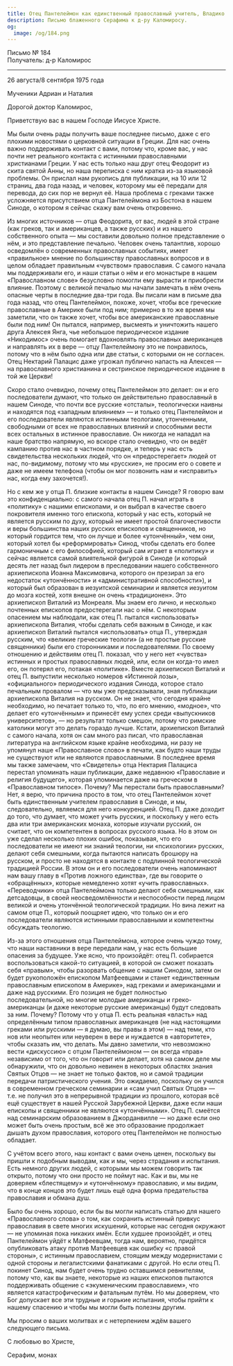 ```yaml
---
title: Отец Пантелеймон как единственный православный учитель, Владико Виталий, «чувство» православия
description: Письмо блаженного Серафима к д-ру Каломиросу.
og:
  image: /og/184.png
---
```


<div style={{textAlign:'right', fontFamily:'monospace'}}>Письмо № 184</div>
<div style={{textAlign:'left', fontFamily:'monospace'}}>Получатель: д-р Каломирос</div>

---

26 августа/8 сентября 1975 года

Мученики Адриан и Наталия

Дорогой доктор Каломирос,

Приветствую вас в нашем Господе Иисусе Христе.

Мы были очень рады получить ваше последнее письмо, даже с его плохими новостями о церковной ситуации в Греции. Для нас очень важно поддерживать контакт с вами, потому что, кроме вас, у нас почти нет реального контакта с истинными православными христианами Греции. У нас есть только наш друг отец Феодорит из скита святой Анны, но наша переписка с ним кратка из-за языковой проблемы. Он прислал нам рукопись для публикации, на 10 или 12 страниц, два года назад, и человек, которому мы её передали для перевода, до сих пор не вернул её. Наша проблема с греками также усложняется присутствием отца Пантелеймона из Бостона в нашем Синоде, о котором я сейчас скажу вам очень откровенно.

Из многих источников — отца Феодорита, от вас, людей в этой стране (как греков, так и американцев, а также русских) и из нашего собственного опыта — мы составили довольно полное представление о нём, и это представление печально. Человек очень талантлив, хорошо осведомлён о современных православных событиях, имеет «правильное» мнение по большинству православных вопросов и в целом обладает правильным «чувством» православия. С самого начала мы поддерживали его, и наши статьи о нём и его монастыре в нашем «Православном слове» безусловно помогли ему вырасти и приобрести влияние. Поэтому с великой печалью мы начали замечать в нём очень опасные черты в последние два-три года. Вы писали нам в письме два года назад, что отец Пантелеймон, похоже, хочет, чтобы все греческие православные в Америке были под ним; примерно в то же время мы заметили, что он также хочет, чтобы все американские православные были под ним! Он пытался, например, высмеять и уничтожить нашего друга Алексея Янга, чье небольшое периодическое издание «Никодимос» очень помогает вдохновлять православных американцев и направлять их в вере — отцу Пантелеймону это не понравилось, потому что в нём было одна или две статьи, с которыми он не согласен. Отец Нектарий Палацис даже угрожал публично напасть на Алексея — на православного христианина и сестринское периодическое издание в той же Церкви!

Скоро стало очевидно, почему отец Пантелеймон это делает: он и его последователи думают, что только он действительно православный в нашем Синоде, что почти все русские «отсталы», теологически наивны и находятся под «западным влиянием» — и только отец Пантелеймон и его последователи являются истинными теологами, утонченными, свободными от всех не православных влияний и способными вести всех остальных в истинное православие. Он никогда не нападал на наше братство напрямую, но вскоре стало очевидно, что он ведёт кампанию против нас в частном порядке, и теперь у нас есть свидетельства нескольких людей, что он «предостерегает» людей от нас, по-видимому, потому что мы «русские», не просим его о совете и даже не имеем телефона (чтобы он мог позвонить нам и «исправить» нас, когда ему захочется!).

Но с кем же у отца П. близкие контакты в нашем Синоде? Я говорю вам это конфиденциально: с самого начала отец П. начал играть в «политику» с нашими епископами, и он выбрал в качестве своего покровителя именно того епископа, который у нас есть, который не является русским по духу, который не имеет простой благочестивости и веры большинства наших русских епископов и священников, но который гордится тем, что он лучше и более «утончённый», чем они, который хотел бы «реформировать» Синод, чтобы сделать его более гармоничным с его философией, который сам играет в «политику» и сейчас является самой влиятельной фигурой в Синоде (и который десять лет назад был лидером в преследовании нашего собственного архиепископа Иоанна Максимовича, которого он презирал за его недостаток «утончённости» и «административной способности»), и который был образован в иезуитской семинарии и является иезуитом до мозга костей, хотя внешне он очень «традиционен». Это архиепископ Виталий из Монреаля. Мы знаем его лично, и несколько почтенных епископов предостерегали нас о нём. С некоторым опасением мы наблюдали, как отец П. пытался «использовать» архиепископа Виталия, чтобы сделать себя важным в Синоде, и как архиепископ Виталий пытался «использовать» отца П., утверждая русским, что «великие греческие теологи» (а не простые русские священники) были его сторонниками и последователями. По своему отношению и действиям отец П. показал, что у него нет «чувства» истинных и простых православных людей, или, если он когда-то имел его, он потерял его, потакая «политике». Вместе архиепископ Виталий и отец П. выпустили несколько номеров «Истинной лозы», «официального» периодического издания Синода, которое стало печальным провалом — что мы уже предсказывали, зная публикации архиепископа Виталия на русском. Он не знает, что сегодня крайне необходимо, но печатает только то, что, по его мнению, «модное», что делает его «утончённым» и принесёт ему успех среди «выпускников университетов», — но результат только смешон, потому что римские католики могут это делать гораздо лучше. Кстати, архиепископ Виталий с самого начала, хотя он сам много раз писал, что православная литература на английском языке крайне необходима, ни разу не упомянул наше «Православное слово» в печати, как будто наши труды не существуют или не являются православными. В последнее время мы также замечаем, что «Свидетель» отца Нектария Палациса перестал упоминать наши публикации, даже недавнюю «Православие и религия будущего», которая упоминается даже на греческом в «Православном типосе». Почему? Мы перестали быть православными? Нет, я верю, что причина просто в том, что отец Пантелеймон хочет быть единственным учителем православия в Синоде, и мы, следовательно, являемся для него конкуренцией. Отец П. даже доходит до того, что думает, что может учить русских, и поскольку у него есть два или три американских монаха, которые изучали русский, он считает, что он компетентен в вопросах русского языка. Но в этом он уже сделал несколько плохих ошибок, показывая, что его последователи не имеют ни знаний теологии, ни «психологии» русских, делают себя смешными, когда пытаются написать брошюру на русском, и просто не находятся в контакте с подлинной теологической традицией России. В этом он и его последователи очень напоминают нам вашу главу в «Против ложного единства», где вы говорите о «обращённых», которые немедленно хотят «учить православных». «Переводчики» отца Пантелеймона только делают себя смешными, как детсадовцы, в своей неосведомлённости и неспособности перед лицом великой и очень утончённой теологической традиции. Но вина лежит на самом отце П., который поощряет идею, что только он и его последователи являются истинными православными и компетентны обсуждать теологию.

Из-за этого отношения отца Пантелеймона, которое очень чуждо тому, что наши наставники в вере передали нам, у нас есть большие опасения за будущее. Уже ясно, что произойдёт: отец П. собирается воспользоваться какой-то ситуацией, в которой он сможет показать себя «правым», чтобы разорвать общение с нашим Синодом, затем он будет рукоположён епископом Матфеевцами и станет «единственным православным епископом в Америке», над греками и американцами и даже над русскими. Его позиция не будет полностью последовательной, но многие молодые американцы и греко-американцы (и даже некоторые русские американцы) будут следовать за ним. Почему? Потому что у отца П. есть реальная «власть» над определённым типом православных американцев (не над настоящими греками или русскими — я думаю, вы правы в этом) — над теми, кто нов или неопытен или неуверен в вере и нуждается в «авторитете», чтобы сказать им, что делать. Мы давно заметили, что невозможно вести «дискуссию» с отцом Пантелеймоном — он всегда «прав» независимо от того, что он говорит или делает, хотя на самом деле мы обнаружили, что он довольно невинен в некоторых областях знания Святых Отцов — не знает не только фактов, но и самой традиции передачи патристического учения. Это ожидаемо, поскольку он учился в современном греческом семинарии и «сам учил Святых Отцов» — т.е. не получил это в непрерывной традиции из прошлого, которая всё ещё существует в нашей Русской Зарубежной Церкви, даже если наши епископы и священники не являются «утончёнными». Отец П. смеётся над семинарским образованием в Джорданвилле — но даже если оно может быть очень простым, всё же это образование продолжает дышать духом православия, которого отец Пантелеймон не полностью обладает.

С учётом всего этого, наш контакт с вами очень ценен, поскольку вы пришли к подобным выводам, как и мы, через страдания и испытания. Есть немного других людей, с которыми мы можем говорить так открыто, потому что они просто не поймут нас. Как и вы, мы не доверяем «блестящему» и «утончённому» православию, и мы видим, что в конце концов это будет лишь ещё одна форма предательства православия и обмана душ.

Было бы очень хорошо, если бы вы могли написать статью для нашего «Православного слова» о том, как сохранить истинный привкус православия в свете многих искушений, которые нас сегодня окружают — не упоминая пока никаких имён. Если худшее произойдёт, и отец Пантелеймон уйдёт к Матфеевцам, тогда нам, вероятно, придётся опубликовать атаку против Матфеевцев как ошибку «с правой стороны», с истинным православием, стоящим между модернистами с одной стороны и легалистскими фанатиками с другой. Но если отец П. покинет Синод, нам будет очень трудно оставшимся ревнителям, потому что, как вы знаете, некоторые из наших епископов пытаются поддерживать общение с «экуменическим православием», что является катастрофическим и фатальным путём. Но мы доверяем, что Бог допускает все эти трудные и горькие испытания, чтобы прийти к нашему спасению и чтобы мы могли быть полезны другим.

Мы просим о ваших молитвах и с нетерпением ждём вашего следующего письма.

С любовью во Христе,

Серафим, монах